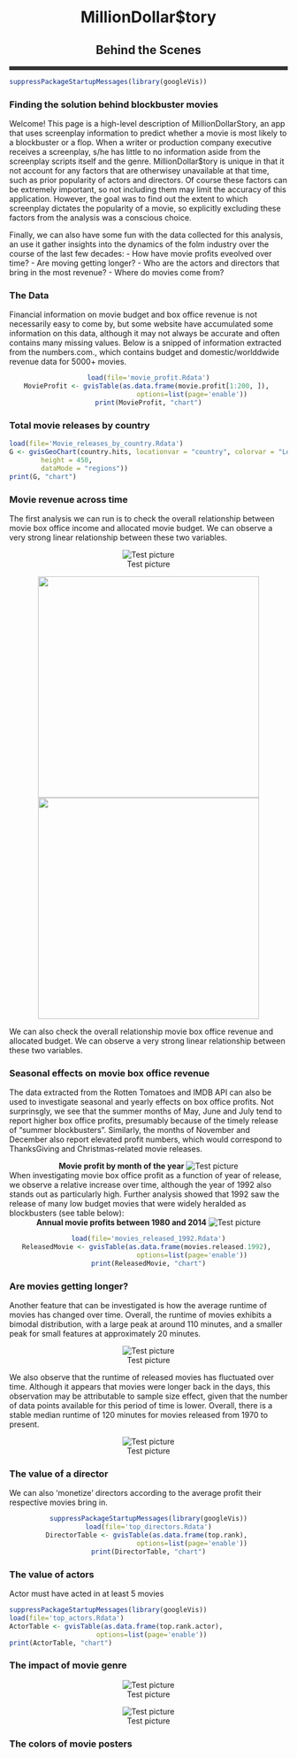 <center>
# MillionDollar$tory
## Behind the Scenes
</center>

<hr style="height:7px;border:none;color:#333;background-color:#333;" />

```r
suppressPackageStartupMessages(library(googleVis))
```

### Finding the solution behind blockbuster movies
Welcome! This page is a high-level description of MillionDollarStory, an app that uses screenplay information to predict whether a movie is most likely to a blockbuster or a flop. When a writer or production company executive receives a screenplay, s/he has little to no information aside from the screenplay scripts itself and the genre. MillionDollar$tory is unique in that it not account for any factors that are otherwisey unavailable at that time, such as prior popularity of actors and directors. Of course these factors can be extremely important, so not including them may limit the accuracy of this application. However, the goal was to find out the extent to which screenplay dictates the popularity of a movie, so explicitly excluding these factors from the analysis was a conscious choice.

Finally, we can also have some fun with the data collected for this analysis, an use it gather insights into the dynamics of the folm industry over the course of the last few decades:
- How have movie profits eveolved over time?
- Are moving getting longer?
- Who are the actors and directors that bring in the most revenue?
- Where do movies come from?

### The Data
Financial information on movie budget and box office revenue is not necessarily easy to come by, but some website have accumulated some information on this data, although it may not always be accurate and often contains many missing values. Below is a snipped of information extracted from the numbers.com., which contains budget and domestic/worlddwide revenue data for 5000+ movies.

<center>
```r
load(file='movie_profit.Rdata')
MovieProfit <- gvisTable(as.data.frame(movie.profit[1:200, ]), 
                      options=list(page='enable'))
print(MovieProfit, "chart")
```
</center>

### Total movie releases by country

```r
load(file='Movie_releases_by_country.Rdata')
G <- gvisGeoChart(country.hits, locationvar = "country", colorvar = "LogMovieCount", options = list(width = 900, 
        height = 450, 
        dataMode = "regions"))
print(G, "chart")
```


### Movie revenue across time
The first analysis we can run is to check the overall relationship between movie box office income and allocated movie budget. We can observe a very strong linear relationship between these two variables. 

<center>
![Test picture](box_office_revenue_by_year.png)
</center>

<div class="columns-2">
<center>
<img src="img1_budget_worldwide_revenue.png" height="400px" width="400px" />
<img src="img2_domestic_worldwide_revenue.png" height="400px" width="400px" />
</center>
</div>

We can also check the overall relationship movie box office revenue and allocated budget. We can observe a very strong linear relationship between these two variables. 


### Seasonal effects on movie box office revenue

The data extracted from the Rotten Tomatoes and IMDB API can also be used to investigate seasonal and yearly effects on box office profits. Not surprinsgly, we see that the summer months of May, June and July tend to report higher box office profits, presumably because of the timely release of "summer blockbusters". Similarly, the months of November and December also report elevated profit numbers, which would correspond to ThanksGiving and Christmas-related movie releases.

<center>
<strong>Movie profit by month of the year</strong>
![Test picture](img3_profit_by_month.png)
</center>

When investigating movie box office profit as a function of year of release, we observe a relative increase over time, although the year of 1992 also stands out as particularly high. Further analysis showed that 1992 saw the release of many low budget movies that were widely heralded as blockbusters (see table below):
<center>
<strong>Annual movie profits between 1980 and 2014</strong>
![Test picture](img4_profit_by_year.png)
</center>

<center>
```r
load(file='movies_released_1992.Rdata')
ReleasedMovie <- gvisTable(as.data.frame(movies.released.1992), 
                      options=list(page='enable'))
print(ReleasedMovie, "chart")
```
</center>

### Are movies getting longer?
Another feature that can be investigated is how the average runtime of movies has changed over time. Overall, the runtime of movies exhibits a bimodal distribution, with a large peak at around 110 minutes, and a smaller peak for small features at approximately 20 minutes.

<center>
![Test picture](movie_runtime_distribution.png)
</center>

We also observe that the runtime of released movies has fluctuated over time. Although it appears that movies were longer back in the days, this observation may be attributable to sample size effect, given that the number of data points available for this period of time is lower. Overall, there is a stable median runtime of 120 minutes for movies released from 1970 to present.

<center>
![Test picture](movie_runtime_vs_year.png)
</center>

### The value of a director
We can also 'monetize' directors according to the average profit their respective movies bring in.

<center>
```r
suppressPackageStartupMessages(library(googleVis))
load(file='top_directors.Rdata')
DirectorTable <- gvisTable(as.data.frame(top.rank), 
                      options=list(page='enable'))
print(DirectorTable, "chart")
```
</center>

### The value of actors
Actor must have acted in at least 5 movies
```r
suppressPackageStartupMessages(library(googleVis))
load(file='top_actors.Rdata')
ActorTable <- gvisTable(as.data.frame(top.rank.actor), 
                      options=list(page='enable'))
print(ActorTable, "chart")
```

### The impact of movie genre
<center>
![Test picture](profit_by_genre.png)
</center>


<center>
![Test picture](movie_genre_NRC_lexicon.png)
</center>

### The colors of movie posters

